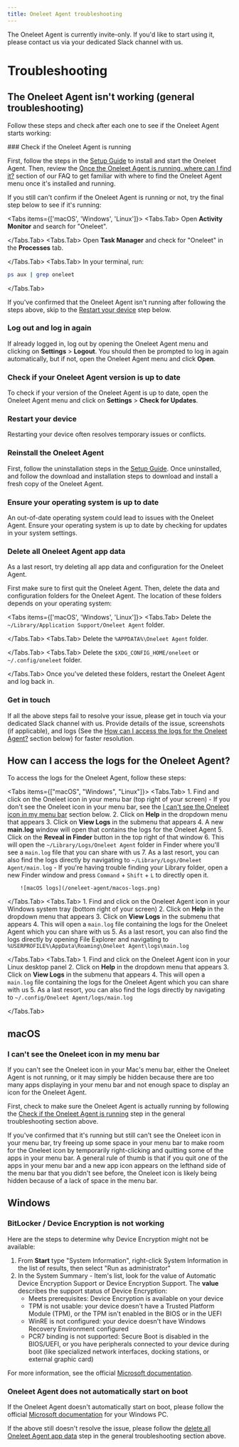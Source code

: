 ```yaml
---
title: Oneleet Agent troubleshooting
---
```



<Callout type="warning">
  The Oneleet Agent is currently invite-only. If you'd like to start using it,
  please contact us via your dedicated Slack channel with us.
</Callout>

# Troubleshooting

## The Oneleet Agent isn't working (general troubleshooting)

Follow these steps and check after each one to see if the Oneleet Agent starts working:

<Steps>
### Check if the Oneleet Agent is running

First, follow the steps in the [Setup Guide](/oneleet-agent/setup) to install and start the Oneleet Agent. Then, review the [Once the Oneleet Agent is running, where can I find it?](/oneleet-agent/faq#once-the-oneleet-agent-is-running-where-can-i-find-it) section of our FAQ to get familiar with where to find the Oneleet Agent menu once it's installed and running.

If you still can't confirm if the Oneleet Agent is running or not, try the final step below to see if it's running:

<Tabs items={['macOS', 'Windows', 'Linux']}>
  <Tabs.Tab>
  Open **Activity Monitor** and search for "Oneleet".

  </Tabs.Tab>
  <Tabs.Tab>
  Open **Task Manager** and check for "Oneleet" in the **Processes** tab.

  </Tabs.Tab>
  <Tabs.Tab>
  In your terminal, run:
  ```bash
  ps aux | grep oneleet
  ```
  
  </Tabs.Tab>
</Tabs>

If you've confirmed that the Oneleet Agent isn't running after following the steps above, skip to the [Restart your device](#restart-your-device) step below.

### Log out and log in again

If already logged in, log out by opening the Oneleet Agent menu and clicking on **Settings** > **Logout**. You should then be prompted to log in again automatically, but if not, open the Oneleet Agent menu and click **Open**.

### Check if your Oneleet Agent version is up to date

To check if your version of the Oneleet Agent is up to date, open the Oneleet Agent menu and click on **Settings** > **Check for Updates**.

### Restart your device

Restarting your device often resolves temporary issues or conflicts.

### Reinstall the Oneleet Agent

First, follow the uninstallation steps in the [Setup Guide](/oneleet-agent/setup). Once uninstalled, and follow the download and installation steps to download and install a fresh copy of the Oneleet Agent.

### Ensure your operating system is up to date

An out-of-date operating system could lead to issues with the Oneleet Agent. Ensure your operating system is up to date by checking for updates in your system settings.

### Delete all Oneleet Agent app data

As a last resort, try deleting all app data and configuration for the Oneleet Agent.

First make sure to first quit the Oneleet Agent. Then, delete the data and configuration folders for the Oneleet Agent. The location of these folders depends on your operating system:

<Tabs items={['macOS', 'Windows', 'Linux']}>
  <Tabs.Tab>
  Delete the `~/Library/Application Support/Oneleet Agent` folder.

  </Tabs.Tab>
  <Tabs.Tab>
  Delete the `%APPDATA%\Oneleet Agent` folder.

  </Tabs.Tab>
  <Tabs.Tab>
  Delete the `$XDG_CONFIG_HOME/oneleet` or `~/.config/oneleet` folder.
  
  </Tabs.Tab>
</Tabs>
Once you've deleted these folders, restart the Oneleet Agent and log back in.

### Get in touch

If all the above steps fail to resolve your issue, please get in touch via your dedicated Slack channel with us. Provide details of the issue, screenshots (if applicable), and logs (See the [How can I access the logs for the Oneleet Agent?](#how-can-i-access-the-logs-for-the-oneleet-agent) section below) for faster resolution.

</Steps>

## How can I access the logs for the Oneleet Agent?

To access the logs for the Oneleet Agent, follow these steps:

<Tabs items={["macOS", "Windows", "Linux"]}>
  <Tabs.Tab>
    1. Find and click on the Oneleet icon in your menu bar (top right of your screen)
       - If you don't see the Oneleet icon in your menu bar, see the [I can't see the Oneleet icon in my menu bar](#i-cant-see-the-oneleet-icon-in-my-menu-bar) section below.
    2. Click on **Help** in the dropdown menu that appears
    3. Click on **View Logs** in the submenu that appears
    4. A new **main.log** window will open that contains the logs for the Oneleet Agent
    5. Click on the **Reveal in Finder** button in the top right of that window
    6. This will open the `~/Library/Logs/Oneleet Agent` folder in Finder where you'll see a `main.log` file that you can share with us
    7. As a last resort, you can also find the logs directly by navigating to `~/Library/Logs/Oneleet Agent/main.log`
        - If you're having trouble finding your Library folder, open a new Finder window and press `Command` + `Shift` + `L` to directly open it.

        ![macOS logs](/oneleet-agent/macos-logs.png)

  </Tabs.Tab>
  <Tabs.Tab>
    1. Find and click on the Oneleet Agent icon in your Windows system tray (bottom right of your screen)
    2. Click on **Help** in the dropdown menu that appears
    3. Click on **View Logs** in the submenu that appears
    4. This will open a `main.log` file containing the logs for the Oneleet Agent which you can share with us
    5. As a last resort, you can also find the logs directly by opening File Explorer and navigating to `%USERPROFILE%\AppData\Roaming\Oneleet Agent\logs\main.log`

  </Tabs.Tab>
  <Tabs.Tab>
    1. Find and click on the Oneleet Agent icon in your Linux desktop panel
    2. Click on **Help** in the dropdown menu that appears
    3. Click on **View Logs** in the submenu that appears
    4. This will open a `main.log` file containing the logs for the Oneleet Agent which you can share with us
    5. As a last resort, you can also find the logs directly by navigating to `~/.config/Oneleet Agent/logs/main.log`

  </Tabs.Tab>
</Tabs>

## macOS

### I can't see the Oneleet icon in my menu bar

If you can't see the Oneleet icon in your Mac's menu bar, either the Oneleet Agent is not running, or it may simply be hidden because there are too many apps displaying in your menu bar and not enough space to display an icon for the Oneleet Agent.

First, check to make sure the Oneleet Agent is actually running by following the [Check if the Oneleet Agent is running](#check-if-the-oneleet-agent-is-running) step in the general troubleshooting section above.

If you've confirmed that it's running but still can't see the Oneleet icon in your menu bar, try freeing up some space in your menu bar to make room for the Oneleet icon by temporarily right-clicking and quitting some of the apps in your menu bar. A general rule of thumb is that if you quit one of the apps in your menu bar and a new app icon appears on the lefthand side of the menu bar that you didn't see before, the Oneleet icon is likely being hidden because of a lack of space in the menu bar.

## Windows

### BitLocker / Device Encryption is not working

Here are the steps to determine why Device Encryption might not be available:

1. From **Start** type "System Information", right-click System Information in the list of results, then select "Run as administrator"
2. In the System Summary - Item's list, look for the value of Automatic Device Encryption Support or Device Encryption Support. The **value** describes the support status of Device Encryption:
   - Meets prerequisites: Device Encryption is available on your device
   - TPM is not usable: your device doesn't have a Trusted Platform Module (TPM), or the TPM isn't enabled in the BIOS or in the UEFI
   - WinRE is not configured: your device doesn't have Windows Recovery Environment configured
   - PCR7 binding is not supported: Secure Boot is disabled in the BIOS/UEFI, or you have peripherals connected to your device during boot (like specialized network interfaces, docking stations, or external graphic card)

For more information, see the official [Microsoft documentation](https://support.microsoft.com/en-us/windows/device-encryption-in-windows-cf7e2b6f-3e70-4882-9532-18633605b7df).

### Oneleet Agent does not automatically start on boot

If the Oneleet Agent doesn't automatically start on boot, please follow the official [Microsoft documentation](https://support.microsoft.com/en-us/windows/configure-startup-applications-in-windows-115a420a-0bff-4a6f-90e0-1934c844e473) for your Windows PC.

If the above still doesn't resolve the issue, please follow the [delete all Oneleet Agent app data](#delete-all-oneleet-agent-app-data) step in the general troubleshooting section above.
